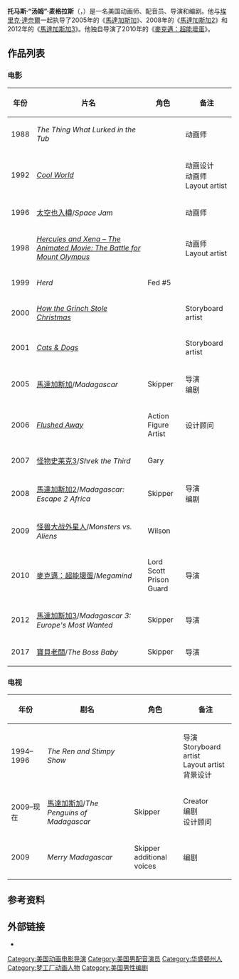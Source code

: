 {{NoteTA
|G1=Show
|G2=Movie
|G3=PP
|T=zh-cn:汤姆·麦格拉斯;zh-hk:湯·麥加夫;zh-tw:湯姆·麥葛瑞斯;
|1=zh-cn:汤姆;zh-hk:湯;zh-tw:湯姆;
|2=zh-cn:麦格拉斯;zh-hk:麥加夫;zh-tw:麥葛瑞斯;
|3=zh-cn:怪兽大战外星人;zh-tw:怪獸大戰外星人;zh-hk:天煞撞正怪怪獸;
|4=zh-hans:埃里克;zh-hk:艾力;zh-tw:艾瑞克;
}}
{{Infobox person
| name = 湯·麥加夫<br><small>{{lang|en|Tom McGrath}}</small>
| image = Tom McGrath by Gage Skidmore 2.jpg
| birth_name = 托马斯·麦格拉斯
| caption = 湯·麥加夫出席2016年[[圣迭戈国际动漫展|圣迭戈国际动漫展]]
| occupation = 電影導演、動畫師、配音員、編劇
| yearsactive   = 1988年至今
| notable_works = {{ubl|《[[马达加斯加_(2005年电影)|馬達加斯加]]》|《[[馬達加斯加2|馬達加斯加2]]》|《[[荒失失奇兵3：歐洲逐隻捉|荒失失奇兵3：歐洲逐隻捉]]》}}
| birth_date = {{Birth date and age|1964|08|07}}
| birth_place = {{USA}}[[华盛顿州|华盛顿州]][[林伍德_(华盛顿州)|林伍德]]
| employer = [[梦工厂动画公司|梦工厂动画公司]]
}}
'''托马斯·“汤姆”·麦格拉斯'''（{{lang-en|Thomas "Tom" McGrath}}，{{bd|1964年|8月7日}}）是一名美国动画师、配音员、导演和编剧。他与[[埃里克·達奈爾|埃里克·達奈爾]]一起执导了2005年的《[[馬達加斯加_(2005年電影)|馬達加斯加]]》、2008年的《[[馬達加斯加2|馬達加斯加2]]》和2012年的《[[馬達加斯加3|馬達加斯加3]]》。他独自导演了2010年的《[[麥克邁：超能壞蛋|麥克邁：超能壞蛋]]》。

== 作品列表 ==
=== 电影 ===
{| class="wikitable"
|- style="background:#b0c4de; text-align:center;"
! 年份
! 片名
! 角色
! 备注
|-
| 1988
| ''The Thing What Lurked in the Tub''
|
| 动画师
|-
| 1992
| ''[[Cool_World|Cool World]]'' 
|
| 动画设计<br />动画师<br />Layout artist
|-
| 1996
| [[太空也入樽|太空也入樽]]/''Space Jam'' 
|
| 动画师
|-
| 1998
| ''[[Hercules_and_Xena_–_The_Animated_Movie:_The_Battle_for_Mount_Olympus|Hercules and Xena – The Animated Movie: The Battle for Mount Olympus]]'' 
|
| 动画师<br />Layout artist
|-
| 1999
| ''Herd'' 
| Fed #5
|
|-
| 2000
| ''[[How_the_Grinch_Stole_Christmas_(film)|How the Grinch Stole Christmas]]'' 
|
| Storyboard artist
|-
| 2001
| ''[[Cats_&_Dogs|Cats & Dogs]]'' 
|
| Storyboard artist
|-
| 2005
| [[馬達加斯加_(2005年電影)|馬達加斯加]]/''Madagascar'' 
| Skipper
| 导演<br />编剧
|-
| 2006
| ''[[Flushed_Away|Flushed Away]]''
| Action Figure<br />Artist
| 设计顾问
|-
| 2007
| [[怪物史莱克3|怪物史莱克3]]/''Shrek the Third'' 
| Gary
|
|-
| 2008
| [[馬達加斯加2|馬達加斯加2]]/''Madagascar: Escape 2 Africa'' 
| Skipper
| 导演<br />编剧
|-
| 2009
| [[怪兽大战外星人|怪兽大战外星人]]/''Monsters vs. Aliens'' 
| Wilson
|
|-
| 2010
| [[麥克邁：超能壞蛋|麥克邁：超能壞蛋]]/''Megamind'' 
| Lord Scott<br />Prison Guard
| 导演
|-
| 2012
| [[馬達加斯加3|馬達加斯加3]]/''Madagascar 3: Europe's Most Wanted''
| Skipper
| 导演
|-
| 2017
| [[寶貝老闆|寶貝老闆]]/''The Boss Baby''
| Skipper
| 导演

|}

=== 电视 ===
{| class="wikitable"
|- style="background:#b0c4de; text-align:center;"
! 年份
! 剧名
! 角色
! 备注
|-
| 1994–1996
| ''The Ren and Stimpy Show''
|
| 导演<br />Storyboard artist<br />Layout artist<br />背景设计
|-
| 2009–现在
| [[馬達加斯加_(電視版)|馬達加斯加]]/''The Penguins of Madagascar''
| Skipper
| Creator<br />编剧<br />设计顾问
|-
| 2009
| ''Merry Madagascar'' 
| Skipper<br />additional voices
| 编剧
|}

== 参考资料 ==
{{Reflist}}

== 外部链接 ==
* {{IMDb name|569891|Tom McGrath}}

{{Authority control}}
{{DEFAULTSORT:Macgrath, Tom}}
[[Category:美国动画电影导演|Category:美国动画电影导演]]
[[Category:美国男配音演员|Category:美国男配音演员]]
[[Category:华盛顿州人|Category:华盛顿州人]]
[[Category:梦工厂动画人物|Category:梦工厂动画人物]]
[[Category:美国男性编剧|Category:美国男性编剧]]